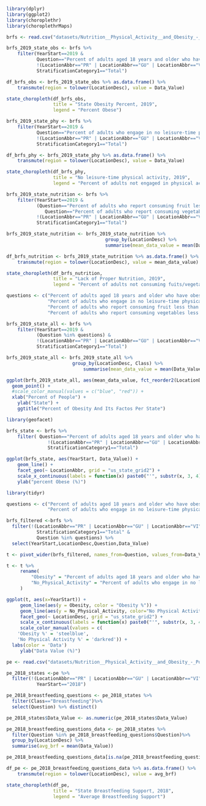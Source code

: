 ```r


library(dplyr)
library(ggplot2)
library(choroplethr)
library(choroplethrMaps)

brfs <- read.csv("datasets/Nutrition__Physical_Activity__and_Obesity_-_Behavioral_Risk_Factor_Surveillance_System.csv")

brfs_2019_state_obs <- brfs %>%
    filter(YearStart==2019 & 
           Question=="Percent of adults aged 18 years and older who have obesity" &
           !(LocationAbbr=="PR" | LocationAbbr=="GU" | LocationAbbr=="VI"| LocationAbbr=="US") &
           StratificationCategory1=="Total")

df_brfs_obs <- brfs_2019_state_obs %>% as.data.frame() %>% 
    transmute(region = tolower(LocationDesc), value = Data_Value)

state_choropleth(df_brfs_obs,
                 title = "State Obesity Percent, 2019",
                 legend = "Percent Obese")

```

```r
brfs_2019_state_phy <- brfs %>%
    filter(YearStart==2019 & 
           Question=="Percent of adults who engage in no leisure-time physical activity" &
           !(LocationAbbr=="PR" | LocationAbbr=="GU" | LocationAbbr=="VI"| LocationAbbr=="US") &
           StratificationCategory1=="Total")

df_brfs_phy <- brfs_2019_state_phy %>% as.data.frame() %>% 
    transmute(region = tolower(LocationDesc), value = Data_Value)

state_choropleth(df_brfs_phy,
                 title = "No leisure-time physical activity, 2019",
                 legend = "Percent of adults not engaged in physical activity")
```


```r
brfs_2019_state_nutrition <- brfs %>%
    filter(YearStart==2019 & 
           (Question=="Percent of adults who report consuming fruit less than one time daily" |
              Question=="Percent of adults who report consuming vegetables less than one time daily") &
           !(LocationAbbr=="PR" | LocationAbbr=="GU" | LocationAbbr=="VI"| LocationAbbr=="US") &
           StratificationCategory1=="Total")

brfs_2019_state_nutrition <- brfs_2019_state_nutrition %>% 
                                    group_by(LocationDesc) %>% 
                                    summarise(mean_data_value = mean(Data_Value))

df_brfs_nutrition <- brfs_2019_state_nutrition %>% as.data.frame() %>% 
    transmute(region = tolower(LocationDesc), value = mean_data_value)

state_choropleth(df_brfs_nutrition,
                 title = "Lack of Proper Nutrition, 2019",
                 legend = "Percent of adults not consuming fuits/vegetables")
```
```r

questions <- c("Percent of adults aged 18 years and older who have obesity",
               "Percent of adults who engage in no leisure-time physical activity",
               "Percent of adults who report consuming fruit less than one time daily",
               "Percent of adults who report consuming vegetables less than one time daily")

brfs_2019_state_all <- brfs %>%
    filter(YearStart==2019 & 
           (Question %in% questions) &
           !(LocationAbbr=="PR" | LocationAbbr=="GU" | LocationAbbr=="VI"| LocationAbbr=="US") &
           StratificationCategory1=="Total")

brfs_2019_state_all <- brfs_2019_state_all %>% 
                        group_by(LocationDesc, Class) %>% 
                            summarise(mean_data_value = mean(Data_Value))

ggplot(brfs_2019_state_all, aes(mean_data_value, fct_reorder2(LocationDesc, Class=="Obesity / Weight Status", mean_data_value, .desc=FALSE), color=Class)) +
  geom_point() +
  #scale_color_manual(values = c("blue", "red")) +
  xlab("Percent of People") +
    ylab("State") +
    ggtitle("Percent of Obesity And Its Factos Per State")

```

```r

library(geofacet)

brfs_state <- brfs %>%
    filter( Question=="Percent of adults aged 18 years and older who have obesity" &
               !(LocationAbbr=="PR" | LocationAbbr=="GU" | LocationAbbr=="VI"| LocationAbbr=="US") &
               StratificationCategory1=="Total")

ggplot(brfs_state, aes(YearStart, Data_Value)) +
    geom_line() +
    facet_geo(~ LocationAbbr, grid = "us_state_grid2") +
    scale_x_continuous(labels = function(x) paste0("'", substr(x, 3, 4))) +
    ylab("percent Obese (%)")
```

```r
library(tidyr)

questions <- c("Percent of adults aged 18 years and older who have obesity",
               "Percent of adults who engage in no leisure-time physical activity")

brfs_filtered <-brfs %>% 
  filter(!(LocationAbbr=="PR" | LocationAbbr=="GU" | LocationAbbr=="VI"| LocationAbbr=="US") &
           StratificationCategory1=="Total" &
           Question %in% questions) %>% 
  select(YearStart,LocationDesc,Question,Data_Value) 

t <- pivot_wider(brfs_filtered, names_from=Question, values_from=Data_Value)

t <- t %>% 
     rename(
         "Obesity" = "Percent of adults aged 18 years and older who have obesity",
         "No_Physical_Activity" = "Percent of adults who engage in no leisure-time physical activity"
     )

ggplot(t, aes(x=YearStart)) +
     geom_line(aes(y = Obesity, color = "Obesity %")) + 
     geom_line(aes(y = No_Physical_Activity, color="No Physical Activity %")) +
     facet_geo(~ LocationDesc, grid = "us_state_grid2") +
     scale_x_continuous(labels = function(x) paste0("'", substr(x, 3, 4))) +
     scale_color_manual(values = c(
    'Obesity %' = 'steelblue',
    'No Physical Activity %' = 'darkred')) +
  labs(color = 'Data')
     ylab("Data Value (%)")
```


```r

pe <- read.csv("datasets/Nutrition__Physical_Activity__and_Obesity_-_Policy_and_Environmental_Data.csv")

pe_2018_states <-pe %>% 
  filter(!(LocationAbbr=="PR" | LocationAbbr=="GU" | LocationAbbr=="VI"| LocationAbbr=="US") &
           YearStart=="2018")

pe_2018_breastfeeding_questions <- pe_2018_states %>%
  filter(Class=="Breastfeeding")%>%
  select(Question) %>% distinct()

pe_2018_states$Data_Value <- as.numeric(pe_2018_states$Data_Value)

pe_2018_breastfeeding_questions_data <- pe_2018_states %>%
  filter(Question %in% pe_2018_breastfeeding_questions$Question)%>%
  group_by(LocationDesc) %>%
  summarise(avg_brf = mean(Data_Value))

pe_2018_breastfeeding_questions_data[is.na(pe_2018_breastfeeding_questions_data)] <- 0

df_pe <- pe_2018_breastfeeding_questions_data %>% as.data.frame() %>% 
    transmute(region = tolower(LocationDesc), value = avg_brf)

state_choropleth(df_pe,
                 title = "State Breastfeeding Support, 2018",
                 legend = "Average Breastfeeding Support")
```